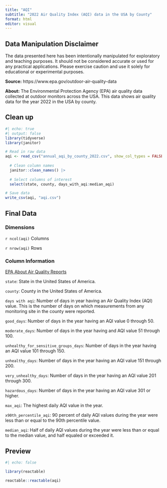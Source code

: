 ```yaml
---
title: "AQI"
subtitle: "2022 Air Quality Index (AQI) data in the USA by County"
format: html
editor: visual
---
```


::: callout-warning
## Data Manipulation Disclaimer

The data presented here has been intentionally manipulated for exploratory and teaching purposes. It should not be considered accurate or used for any practical applications. Please exercise caution and use it solely for educational or experimental purposes.
:::

**Source:** https://www.epa.gov/outdoor-air-quality-data

**About:** The Environmental Protection Agency (EPA) air quality data collected at outdoor monitors across the USA. This data shows air quality data for the year 2022 in the USA by county.

## Clean up

```r
#| echo: true
#| output: false
library(tidyverse)
library(janitor)

# Read in raw data
aqi <- read_csv("annual_aqi_by_county_2022.csv", show_col_types = FALSE) |> 
  
  # Clean column names
  janitor::clean_names() |> 
  
  # Select columns of interest
  select(state, county, days_with_aqi:median_aqi) 

# Save data
write_csv(aqi, "aqi.csv")
```

## Final Data

### Dimensions

`r ncol(aqi)` Columns

`r nrow(aqi)` Rows

### Column Information

[EPA About Air Quality Reports](https://www.epa.gov/outdoor-air-quality-data/about-air-data-reports)

`state`: State in the United States of America.

`county`: County in the United States of America.

`days with aqi`: Number of days in year having an Air Quality Index (AQI) value. This is the number of days on which measurements from any monitoring site in the county were reported.

`good_days`: Number of days in the year having an AQI value 0 through 50.

`moderate_days`: Number of days in the year having and AQI value 51 through 100.

`unhealthy_for_sensitive_groups_days`: Number of days in the year having an AQI value 101 through 150.

`unhealthy_days`: Number of days in the year having an AQI value 151 through 200.

`very_unhealthy_days`: Number of days in the year having an AQI value 201 through 300.

`hazardous_days`: Number of days in the year having an AQI value 301 or higher.

`max_aqi`: The highest daily AQI value in the year.

`x90th_percentile_aqi`: 90 percent of daily AQI values during the year were less than or equal to the 90th percentile value.

`median_aqi`: Half of daily AQI values during the year were less than or equal to the median value, and half equaled or exceeded it.

## Preview

```r
#| echo: false

library(reactable)

reactable::reactable(aqi)
```
